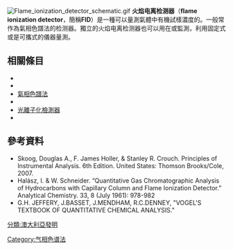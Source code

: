 [[File:Flame_ionization_detector_schematic.gif|thumb]]
'''火焰电离检测器'''（'''flame ionization detector'''，簡稱'''FID'''）是一種可以量測氣體中有機試樣濃度的{{link-en|科學儀器|scientific instrument}}。一般常作為氣相色譜法的检测器。獨立的火焰电离检测器也可以用在{{link-en|垃圾填埋氣體監測|landfill gas monitoring}}或{{link-en|短时排放|fugitive emissions}}監測，利用固定式或是可攜式的儀器量測。

==相關條目==
*{{link-en|火焰检测器|Flame detector}}
*{{link-en|熱導檢測器|Thermal Conductivity Detector}}
*[[氣相色譜法|氣相色譜法]]
*{{link-en|主動式防火|Active fire protection}}
*[[光離子化檢測器|光離子化檢測器]]
*{{link-en|光電火焰光度計|Photoelectric flame photometer}}

==參考資料==
{{Reflist}}
*Skoog, Douglas A., F. James Holler, & Stanley R. Crouch.  Principles of Instrumental Analysis. 6th Edition. United States:  Thomson Brooks/Cole, 2007.
*Halász, I. & W. Schneider. “Quantitative Gas Chromatographic Analysis of Hydrocarbons with Capillary Column and Flame Ionization Detector.” Analytical Chemistry. 33, 8 (July 1961):  978-982
*G.H. JEFFERY, J.BASSET, J.MENDHAM, R.C.DENNEY, "VOGEL'S TEXTBOOK OF QUANTITATIVE CHEMICAL ANALYSIS." 

{{技術小作品}}

[[Category:气相色谱法|Category:气相色谱法]]
[[分類:澳大利亞發明|分類:澳大利亞發明]]